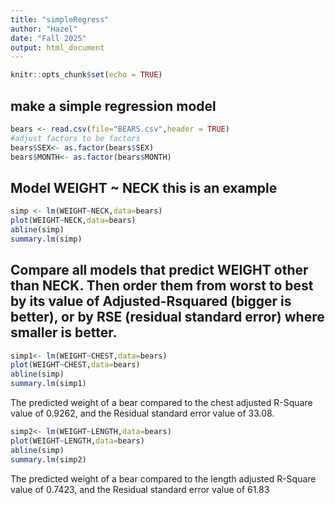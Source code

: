 ```yaml
---
title: "simpleRegress"
author: "Hazel"
date: "Fall 2025"
output: html_document
---
```


```r
knitr::opts_chunk$set(echo = TRUE)
```

## make a simple regression model

```r
bears <- read.csv(file="BEARS.csv",header = TRUE)
#adjust factors to be factors
bears$SEX<- as.factor(bears$SEX)
bears$MONTH<- as.factor(bears$MONTH)
```

## Model WEIGHT ~ NECK  this is an example  

```r
simp <- lm(WEIGHT~NECK,data=bears)
plot(WEIGHT~NECK,data=bears)
abline(simp)
summary.lm(simp)
```


## Compare all models that predict WEIGHT other than NECK. Then order them from worst to best by its value of Adjusted-Rsquared (bigger is better), or by RSE (residual standard error) where smaller is better. 





```r
simp1<- lm(WEIGHT~CHEST,data=bears)
plot(WEIGHT~CHEST,data=bears)
abline(simp)
summary.lm(simp1)
```


The predicted weight of a bear compared to the chest adjusted R-Square value of 0.9262, and the Residual standard error value of 33.08.



```r
simp2<- lm(WEIGHT~LENGTH,data=bears)
plot(WEIGHT~LENGTH,data=bears)
abline(simp)
summary.lm(simp2)
```


The predicted weight of a bear compared to the length adjusted R-Square value of 0.7423, and the Residual standard error value of 61.83



